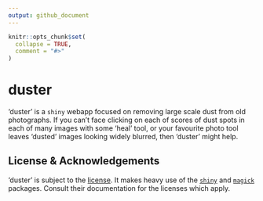 ```yaml
---
output: github_document
---
```


<!-- README.md is generated from README.Rmd. Please edit that file -->

```r
knitr::opts_chunk$set(
  collapse = TRUE,
  comment = "#>"
)
```

# duster

'duster' is a `shiny` webapp focused on removing large scale dust from old photographs. If you can't face clicking on each of scores of dust spots in each of many images with some 'heal' tool, or your favourite photo tool leaves 'dusted' images looking widely blurred, then 'duster' might help.


## License & Acknowledgements

'duster' is subject to the [license](LICENSE.md). It makes heavy use of the [`shiny`](https://cran.r-project.org/package=shiny) and [`magick`](https://cran.r-project.org/package=magick) packages. Consult their documentation for the licenses which apply.
